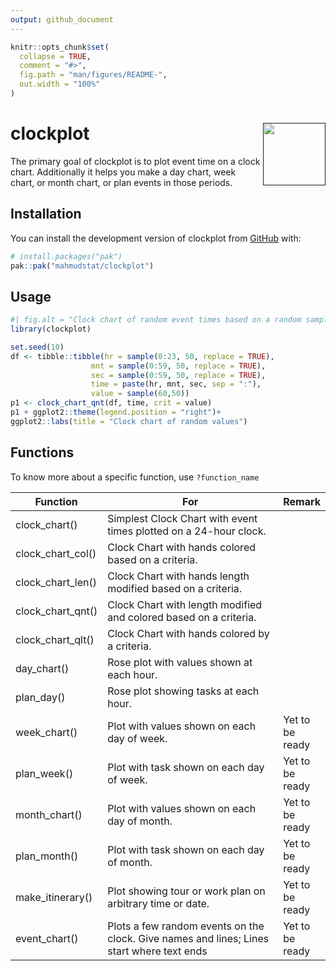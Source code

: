 ```yaml
---
output: github_document
---
```


<!-- README.md is generated from README.Rmd. Please edit that file -->

```r
knitr::opts_chunk$set(
  collapse = TRUE,
  comment = "#>",
  fig.path = "man/figures/README-",
  out.width = "100%"
)
```

# clockplot <a href=""><img src="man/figures/logo.png" align="right" height="100" /></a>

<!-- badges: start -->
<!-- badges: end -->

The primary goal of clockplot is to plot event time on a clock chart. Additionally it 
helps you make a day chart, week chart, or month chart, or plan events in 
those periods.

## Installation

You can install the development version of clockplot from [GitHub](https://github.com/) with:

``` r
# install.packages("pak")
pak::pak("mahmudstat/clockplot")
```

## Usage

```r
#| fig.alt = "Clock chart of random event times based on a random sample."
library(clockplot)

set.seed(10)
df <- tibble::tibble(hr = sample(0:23, 50, replace = TRUE),
                  mnt = sample(0:59, 50, replace = TRUE),
                  sec = sample(0:59, 50, replace = TRUE),
                  time = paste(hr, mnt, sec, sep = ":"),
                  value = sample(60,50))
p1 <- clock_chart_qnt(df, time, crit = value)
p1 + ggplot2::theme(legend.position = "right")+
ggplot2::labs(title = "Clock chart of random values")
```

## Functions

To know more about a specific function, use `?function_name`

| Function          | For                                                                                       | Remark          |
|-------------------|-------------------------------------------------------------------------------------------|-----------------|
| clock_chart()     | Simplest Clock Chart with event times plotted on a 24-hour clock.                         |                 |
| clock_chart_col() | Clock Chart with hands colored based on a criteria.                                       |                 |
| clock_chart_len() | Clock Chart with hands length modified based on a criteria.                               |                 |
| clock_chart_qnt() | Clock Chart with length modified and colored based on a criteria.                         |                 |
| clock_chart_qlt() | Clock Chart with hands colored by a criteria.                                             |                 |
| day_chart()       | Rose plot with values shown at each hour.                                                 |                 |
| plan_day()        | Rose plot showing tasks at each hour.                                                     |                 |
| week_chart()      | Plot with values shown on each day of week.                                               | Yet to be ready |
| plan_week()       | Plot with task shown on each day of week.                                                 | Yet to be ready |
| month_chart()     | Plot with values shown on each day of month.                                              | Yet to be ready |
| plan_month()      | Plot with task shown on each day of month.                                                | Yet to be ready |
| make_itinerary()  | Plot showing tour or work plan on arbitrary time or date.                                 | Yet to be ready |
| event_chart()     | Plots a few random events on the clock. Give names and lines; Lines start where text ends | Yet to be ready |
